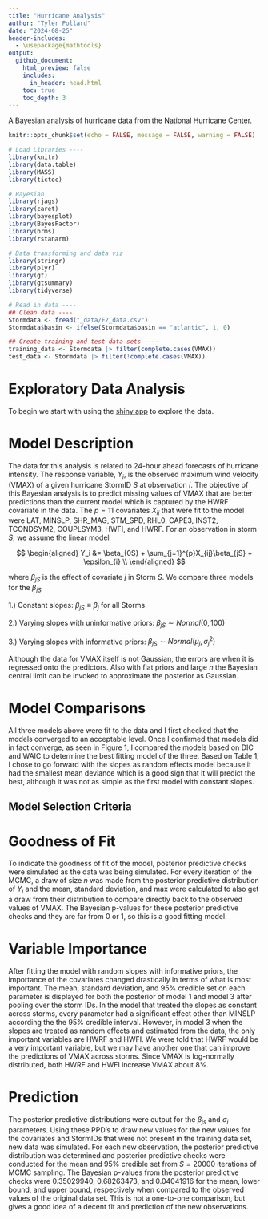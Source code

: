 ```yaml
---
title: "Hurricane Analysis"
author: "Tyler Pollard"
date: "2024-08-25"
header-includes:
  - \usepackage{mathtools}
output:  
  github_document:
    html_preview: false
    includes: 
      in_header: head.html
    toc: true
    toc_depth: 3
---
```


A Bayesian analysis of hurricane data from the National Hurricane Center.

```r
knitr::opts_chunk$set(echo = FALSE, message = FALSE, warning = FALSE)
```

```r
# Load Libraries ----
library(knitr)
library(data.table)
library(MASS)
library(tictoc)

# Bayesian
library(rjags)
library(caret)
library(bayesplot)
library(BayesFactor)
library(brms)
library(rstanarm)

# Data transforming and data viz
library(stringr)
library(plyr)
library(gt)
library(gtsummary)
library(tidyverse)
```

```r
# Read in data ----
## Clean data ----
Stormdata <- fread("_data/E2_data.csv")
Stormdata$basin <- ifelse(Stormdata$basin == "atlantic", 1, 0)

## Create training and test data sets ----
training_data <- Stormdata |> filter(complete.cases(VMAX))
test_data <- Stormdata |> filter(!complete.cases(VMAX))
```

# Exploratory Data Analysis

To begin we start with using the [shiny app](https://tylerpollard410.shinyapps.io/Hurricane_EDA/) to explore the data.

# Model Description

The data for this analysis is related to 24-hour ahead forecasts of hurricane intensity. The response variable, $Y_i$, is the observed maximum wind velocity (VMAX) of a given hurricane StormID $S$ at observation $i$. The objective of this Bayesian analysis is to predict missing values of VMAX that are better predictions than the current model which is captured by the HWRF covariate in the data. The $p = 11$ covariates $X_{ij}$ that were fit to the model were LAT, MINSLP, SHR_MAG, STM_SPD, RHL0, CAPE3, INST2, TCONDSYM2, COUPLSYM3, HWFI, and HWRF. For an observation in storm $S$, we assume the linear model

$$
\begin{aligned}
Y_i &= \beta_{0S} + \sum_{j=1}^{p}X_{ij}\beta_{jS} + \epsilon_{i} \\
\end{aligned}
$$

where $\beta_{jS}$ is the effect of covariate $j$ in Storm $S$. We compare three models for the $\beta_{jS}$

  1.) Constant slopes: $\beta_{jS} \equiv \beta_j$ for all Storms
  
  2.) Varying slopes with uninformative priors: $\beta_{jS} \sim Normal(0, 100)$
  
  3.) Varying slopes with informative priors: $\beta_{jS} \sim Normal(\mu_j, \sigma_j^2)$
  
Although the data for VMAX itself is not Gaussian, the errors are when it is regressed onto the predictors. Also with flat priors and large $n$ the Bayesian central limit can be invoked to approximate the posterior as Gaussian.

# Model Comparisons

All three models above were fit to the data and I first checked that the models converged to an acceptable level. Once I confirmed that models did in fact converge, as seen in Figure 1, I compared the models based on DIC and WAIC to determine the best fitting model of the three. Based on Table 1, I chose to go forward with the slopes as random effects model because it had the smallest mean deviance which is a good sign that it will predict the best, although it was not as simple as the first model with constant slopes.

## Model Selection Criteria

# Goodness of Fit

To indicate the goodness of fit of the model, posterior predictive checks were simulated as the data was being simulated. For every iteration of the MCMC, a draw of size $n$ was made from the posterior predictive distribution of $Y_i$ and the mean, standard deviation, and max were calculated to also get a draw from their distribution to compare directly back to the observed values of VMAX. The Bayesian p-values for these posterior predictive checks and they are far from 0 or 1, so this is a good fitting model.

# Variable Importance

After fitting the model with random slopes with informative priors, the importance of the covariates changed drastically in terms of what is most important. The mean, standard deviation, and 95% credible set on each parameter is displayed for both the posterior of model 1 and model 3 after pooling over the storm IDs. In the model that treated the slopes as constant across storms, every parameter had a significant effect other than MINSLP according the the 95\% credible interval. However, in model 3 when the slopes are treated as random effects and estimated from the data, the only important variables are HWRF and HWFI. We were told that HWRF would be a very important variable, but we may have another one that can improve the predictions of VMAX across storms. Since VMAX is log-normally distributed, both HWRF and HWFI increase VMAX about 8\%.

# Prediction

The posterior predictive distributions were output for the $\beta_{js}$ and $\sigma_i$ parameters. Using these PPD's to draw new values for the new values for the covariates and StormIDs that were not present in the training data set, new data was simulated. For each new observation, the posterior predictive distribution was determined and posterior predictive checks were conducted for the mean and 95\% credible set from $S = 20000$ iterations of MCMC sampling. The Bayesian p-values from the posterior predictive checks were 0.35029940, 0.68263473, and 0.04041916 for the mean, lower bound, and upper bound, respectively when compared to the observed values of the original data set. This is not a one-to-one comparison, but gives a good idea of a decent fit and prediction of the new observations.